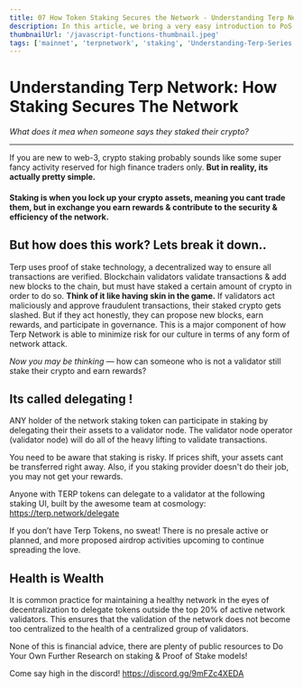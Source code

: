 ---
title: 07 How Token Staking Secures the Network - Understanding Terp Network
description: In this article, we bring a very easy introduction to PoS(Proof of Stake) concepts is and how it relates to Terp Network.
thumbnailUrl: '/javascript-functions-thumbnail.jpeg'
tags: ['mainnet', 'terpnetwork', 'staking', 'Understanding-Terp-Series']
---
# Understanding Terp Network: How Staking Secures The Network
*What does it mea when someone says they staked their crypto?*
___
If you are new to web-3, crypto staking probably sounds like some super fancy activity reserved for high finance traders only. **But in reality, its actually pretty simple.**

#### **Staking is when you lock up your crypto assets, meaning you cant trade them, but in exchange you earn rewards & contribute to the security & efficiency of the network.**

## But how does this work? Lets break it down..
Terp uses proof of stake technology, a decentralized way to ensure all transactions are verified. Blockchain validators validate transactions & add new blocks to the chain, but must have staked a certain amount of crypto in order to do so.
**Think of it like having skin in the game.**
If validators act maliciously and approve fraudulent transactions, their staked crypto gets slashed. But if they act honestly, they can propose new blocks, earn rewards, and participate in governance. This is a major component of how Terp Network is able to minimize risk for our culture in terms of any form of network attack.

*Now you may be thinking* — how can someone who is not a validator still stake their crypto and earn rewards?

## Its called delegating !

ANY holder of the network staking token can participate in staking by delegating their their assets to a validator node. The validator node operator (validator node) will do all of the heavy lifting to validate transactions.

You need to be aware that staking is risky. If prices shift, your assets cant be transferred right away. Also, if you staking provider doesn't do their job, you may not get your rewards.

Anyone with TERP tokens can delegate to a validator at the following staking UI, built by the awesome team at cosmology: https://terp.network/delegate

If you don’t have Terp Tokens, no sweat! There is no presale active or planned, and more proposed airdrop activities upcoming to continue spreading the love.

## Health is Wealth 

It is common practice for maintaining a healthy network in the eyes of decentralization to delegate tokens outside the top 20% of active network validators. This ensures that the validation of the network does not become too centralized to the health of a centralized group of validators.

None of this is financial advice, there are plenty of public resources to Do Your Own Further Research on staking & Proof of Stake models!

Come say high in the discord! https://discord.gg/9mFZc4XEDA